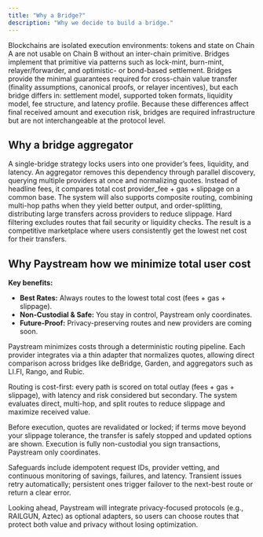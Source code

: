 ```yaml
---
title: "Why a Bridge?"
description: "Why we decide to build a bridge."
---
```

Blockchains are isolated execution environments: tokens and state on Chain A are not usable on Chain B without an inter-chain primitive. Bridges implement that primitive via patterns such as lock-mint, burn-mint, relayer/forwarder, and optimistic- or bond-based settlement. Bridges provide the minimal guarantees required for cross-chain value transfer (finality assumptions, canonical proofs, or relayer incentives), but each bridge differs in: settlement model, supported token formats, liquidity model, fee structure, and latency profile. Because these differences affect final received amount and execution risk, bridges are required infrastructure but are not interchangeable at the protocol level.

## Why a bridge aggregator  

A single-bridge strategy locks users into one provider’s fees, liquidity, and latency. An aggregator removes this dependency through parallel discovery, querying multiple providers at once and normalizing quotes. Instead of headline fees, it compares total cost  provider_fee + gas + slippage  on a common base. The system will also supports composite routing, combining multi-hop paths when they yield better output, and order-splitting, distributing large transfers across providers to reduce slippage. Hard filtering excludes routes that fail security or liquidity checks. The result is a competitive marketplace where users consistently get the lowest net cost for their transfers.
## Why Paystream  how we minimize total user cost

**Key benefits:**

* **Best Rates:** Always routes to the lowest total cost (fees + gas + slippage).
* **Non-Custodial & Safe:** You stay in control, Paystream only coordinates.
* **Future-Proof:** Privacy-preserving routes and new providers are coming soon.

Paystream minimizes costs through a deterministic routing pipeline. Each provider integrates via a thin adapter that normalizes quotes, allowing direct comparison across bridges like deBridge, Garden, and aggregators such as LI.FI, Rango, and Rubic.

Routing is cost-first: every path is scored on total outlay (fees + gas + slippage), with latency and risk considered but secondary. The system evaluates direct, multi-hop, and split routes to reduce slippage and maximize received value.

Before execution, quotes are revalidated or locked; if terms move beyond your slippage tolerance, the transfer is safely stopped and updated options are shown. Execution is fully non-custodial  you sign transactions, Paystream only coordinates.

Safeguards include idempotent request IDs, provider vetting, and continuous monitoring of savings, failures, and latency. Transient issues retry automatically; persistent ones trigger failover to the next-best route or return a clear error.

Looking ahead, Paystream will integrate privacy-focused protocols (e.g., RAILGUN, Aztec) as optional adapters, so users can choose routes that protect both value and privacy without losing optimization.
